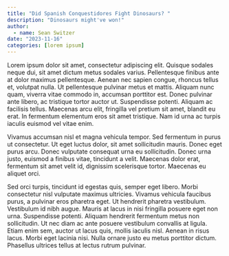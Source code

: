 ```yaml
---
title: "Did Spanish Conquestidores Fight Dinosaurs? "
description: "Dinosaurs might've won!"
author:
  - name: Sean Switzer
date: "2023-11-16"
categories: [lorem ipsum] 
---
```


Lorem ipsum dolor sit amet, consectetur adipiscing elit. Quisque sodales neque dui, sit amet dictum metus sodales varius. Pellentesque finibus ante at dolor maximus pellentesque. Aenean nec sapien congue, rhoncus tellus et, volutpat nulla. Ut pellentesque pulvinar metus et mattis. Aliquam nunc quam, viverra vitae commodo in, accumsan porttitor est. Donec pulvinar ante libero, ac tristique tortor auctor ut. Suspendisse potenti. Aliquam ac facilisis tellus. Maecenas arcu elit, fringilla vel pretium sit amet, blandit eu erat. In fermentum elementum eros sit amet tristique. Nam id urna ac turpis iaculis euismod vel vitae enim.

Vivamus accumsan nisl et magna vehicula tempor. Sed fermentum in purus ut consectetur. Ut eget luctus dolor, sit amet sollicitudin mauris. Donec eget purus arcu. Donec vulputate consequat urna eu sollicitudin. Donec urna justo, euismod a finibus vitae, tincidunt a velit. Maecenas dolor erat, fermentum sit amet velit id, dignissim scelerisque tortor. Maecenas eu aliquet orci.

Sed orci turpis, tincidunt id egestas quis, semper eget libero. Morbi consectetur nisl vulputate maximus ultricies. Vivamus vehicula faucibus purus, a pulvinar eros pharetra eget. Ut hendrerit pharetra vestibulum. Vestibulum id nibh augue. Mauris at lacus in nisi fringilla posuere eget non urna. Suspendisse potenti. Aliquam hendrerit fermentum metus non sollicitudin. Ut nec diam ac ante posuere vestibulum convallis at ligula. Etiam enim sem, auctor ut lacus quis, mollis iaculis nisl. Aenean in risus lacus. Morbi eget lacinia nisi. Nulla ornare justo eu metus porttitor dictum. Phasellus ultrices tellus at lectus rutrum pulvinar.